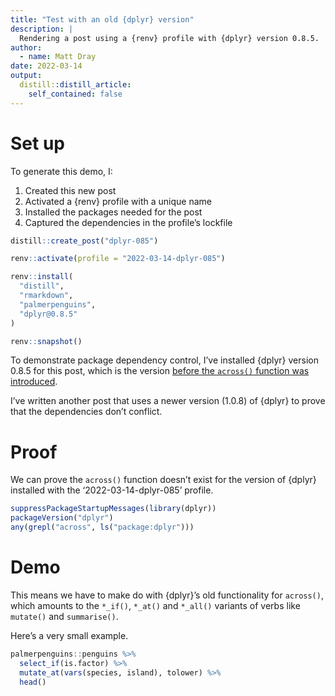 ```yaml
---
title: "Test with an old {dplyr} version"
description: |
  Rendering a post using a {renv} profile with {dplyr} version 0.8.5.
author:
  - name: Matt Dray
date: 2022-03-14
output:
  distill::distill_article:
    self_contained: false
---
```


# Set up

To generate this demo, I:

1. Created this new post
1. Activated a {renv} profile with a unique name
1. Installed the packages needed for the post
1. Captured the dependencies in the profile's lockfile

```r
distill::create_post("dplyr-085")

renv::activate(profile = "2022-03-14-dplyr-085")

renv::install(
  "distill",
  "rmarkdown",
  "palmerpenguins",
  "dplyr@0.8.5"
)

renv::snapshot()
```

To demonstrate package dependency control, I've installed {dplyr} version 0.8.5 for this post, which is the version [before the `across()` function was introduced](https://dplyr.tidyverse.org/news/index.html#across-1-0-0).

I've written another post that uses a newer version (1.0.8) of {dplyr} to prove that the dependencies don't conflict.

# Proof

We can prove the `across()` function doesn't exist for the version of {dplyr} installed with the '2022-03-14-dplyr-085' profile.

```r
suppressPackageStartupMessages(library(dplyr))
packageVersion("dplyr")
any(grepl("across", ls("package:dplyr")))
```

# Demo

This means we have to make do with {dplyr}'s old functionality for `across()`, which amounts to the `*_if()`, `*_at()` and `*_all()` variants of verbs like `mutate()` and `summarise()`.

Here's a very small example.

```r
palmerpenguins::penguins %>% 
  select_if(is.factor) %>% 
  mutate_at(vars(species, island), tolower) %>% 
  head()
```
